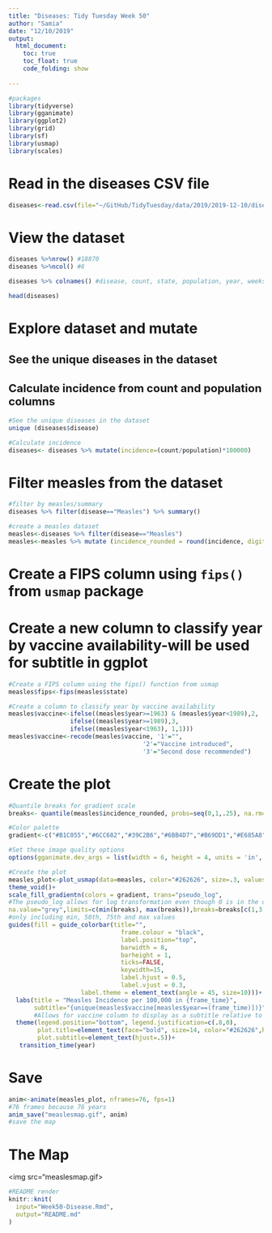 ```yaml
---
title: "Diseases: Tidy Tuesday Week 50"
author: "Samia"
date: "12/10/2019"
output: 
  html_document:
    toc: true
    toc_float: true
    code_folding: show
  
---
```

<style type="text/css">

h1.title {
  font-size: 38px;
 }

h1 { /* Header 1 */
  font-size: 28px;

}
h2 { /* Header 2 */
    font-size: 22px;

}
</style>

```r
#packages
library(tidyverse)
library(gganimate)
library(ggplot2)
library(grid)
library(sf)
library(usmap)
library(scales)
```


# Read in the diseases CSV file 
```r
diseases<-read.csv(file="~/GitHub/TidyTuesday/data/2019/2019-12-10/diseases.csv")
```


# View the dataset
```r
diseases %>%nrow() #18870
diseases %>%ncol() #6

diseases %>% colnames() #disease, count, state, population, year, weeks_reporting

head(diseases)
```

# Explore dataset and mutate
## See the unique diseases in the dataset
## Calculate incidence from count and population columns

```r

#See the unique diseases in the dataset
unique (diseases$disease)

#Calculate incidence 
diseases<- diseases %>% mutate(incidence=(count/population)*100000) 

```


# Filter measles from the dataset 
```r
#filter by measles/summary
diseases %>% filter(disease=="Measles") %>% summary()

#create a measles dataset
measles<-diseases %>% filter(disease=="Measles") 
measles<-measles %>% mutate (incidence_rounded = round(incidence, digits=1))

```

# Create a FIPS column using `fips()` from `usmap` package
# Create a new column to classify year by vaccine availability-will be used for subtitle in ggplot
```r

#Create a FIPS column using the fips() function from usmap 
measles$fips<-fips(measles$state)

#Create a column to classify year by vaccine availability
measles$vaccine<-ifelse((measles$year>=1963) & (measles$year<1989),2,
                 ifelse((measles$year>=1989),3,
                 ifelse((measles$year<1963), 1,1)))
measles$vaccine<-recode(measles$vaccine, '1'="",
                                     '2'="Vaccine introduced",
                                     '3'="Second dose recommended")
```

# Create the plot
```r

#Quantile breaks for gradient scale
breaks<- quantile(measles$incidence_rounded, probs=seq(0,1,.25), na.rm=TRUE) %>% unname() %>% round(digits=1)

#Color palette
gradient<-c("#B1C055","#6CC682","#39C2B6","#6BB4D7","#B69DD1","#E685A8","#ED7F72")

#Set these image quality options 
options(gganimate.dev_args = list(width = 6, height = 4, units = 'in', res=300))

#Create the plot
measles_plot<-plot_usmap(data=measles, color="#262626", size=.3, values="incidence_rounded")+
theme_void()+
scale_fill_gradientn(colors = gradient, trans="pseudo_log", 
#The pseudo_log allows for log transformation even though 0 is in the dataset
na.value="grey",limits=c(min(breaks), max(breaks)),breaks=breaks[c(1,3:5)], labels=breaks[c(1,3:5)])+
#only including min, 50th, 75th and max values  
guides(fill = guide_colorbar(title="",
                               frame.colour = "black",
                               label.position="top",
                               barwidth = 8,
                               barheight = 1, 
                               ticks=FALSE,
                               keywidth=15,
                               label.hjust = 0.5,
                               label.vjust = 0.3,
                    label.theme = element_text(angle = 45, size=10)))+
  labs(title = "Measles Incidence per 100,000 in {frame_time}",
       subtitle="{unique(measles$vaccine[measles$year==(frame_time)])}")+ 
       #Allows for vaccine column to display as a subtitle relative to plot animation
  theme(legend.position="bottom", legend.justification=c(.8,0),
        plot.title=element_text(face="bold", size=14, color="#262626",hjust=.5),
        plot.subtitle=element_text(hjust=.5))+
   transition_time(year)

```

# Save
```r

anim<-animate(measles_plot, nframes=76, fps=1)
#76 frames because 76 years 
anim_save("measlesmap.gif", anim)
#save the map 
```


# The Map
<img src="measlesmap.gif>


```r
#README render
knitr::knit(
  input="Week50-Disease.Rmd",
  output="README.md"
)

```

